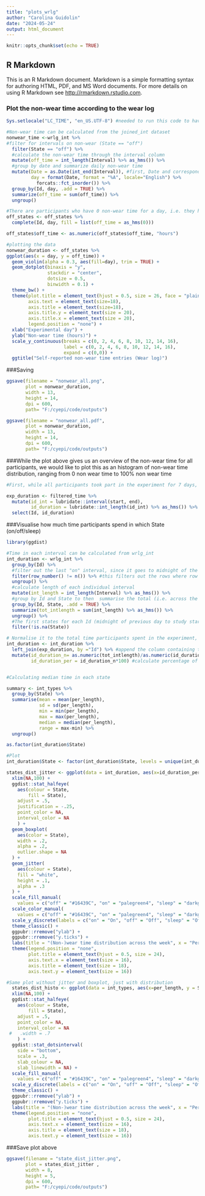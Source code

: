 ---
title: "plots_wrlg"
author: "Carolina Guidolin"
date: "2024-05-24"
output: html_document
---

```{r setup, include=FALSE}
knitr::opts_chunk$set(echo = TRUE)
```

## R Markdown

This is an R Markdown document. Markdown is a simple formatting syntax for authoring HTML, PDF, and MS Word documents. For more details on using R Markdown see <http://rmarkdown.rstudio.com>.

### Plot the non-wear time according to the wear log
```{r}
Sys.setlocale("LC_TIME", "en_US.UTF-8") #needed to run this code to have the days displayed in English and not German

#Non-wear time can be calculated from the joined_int dataset
nonwear_time <-wrlg_int %>%
#filter for intervals on non-wear (State == "off")
  filter(State == "off") %>% 
  #calculate the non-wear time through the interval column
  mutate(off_time = int_length(Interval) %>% as_hms()) %>% 
  #group by date and summarize daily non-wear time
  mutate(Date = as.Date(int_end(Interval)), #first, Date and corresponding weekday are calculated
         day = format(Date, format = "%A", locale="English") %>% 
           forcats::fct_inorder()) %>%
  group_by(Id, day, .add = TRUE) %>%
  summarize(off_time = sum(off_time)) %>%
  ungroup()

#There are participants who have 0 non-wear time for a day, i.e. they have no State == off, who we still want to display as 0 points in our plot. Since we filtered for State == off above, we need to use complete to fill in days of 0 non-wear with 0 values. 
off_states <- off_states %>%
  complete(Id, day, fill = list(off_time = as_hms(0)))

off_states$off_time <- as.numeric(off_states$off_time, "hours")

```


```{r}
#plotting the data
nonwear_duration <- off_states %>% 
ggplot(aes(x = day, y = off_time)) +
  geom_violin(alpha = 0.3, aes(fill=day), trim = TRUE) + 
  geom_dotplot(binaxis = "y",
               stackdir = "center",
               dotsize = 0.5,
               binwidth = 0.1) +
  theme_bw() +
  theme(plot.title = element_text(hjust = 0.5, size = 26, face = "plain"),
        axis.text = element_text(size=18),
        axis.title = element_text(size=18),
        axis.title.y = element_text(size = 20),
        axis.title.x = element_text(size = 20),
        legend.position = "none") +
  xlab("Experimental day") + 
  ylab("Non-wear time (hours)") +
  scale_y_continuous(breaks = c(0, 2, 4, 6, 8, 10, 12, 14, 16), 
                     label = c(0, 2, 4, 6, 8, 10, 12, 14, 16), 
                     expand = c(0,0)) +
  ggtitle("Self-reported non-wear time entries (Wear log)")
```

###Saving  
```{r}
ggsave(filename = "nonwear_all.png",
       plot = nonwear_duration,
       width = 13,
       height = 14,
       dpi = 600,
       path= "F:/cyepi/code/outputs")

ggsave(filename = "nonwear_all.pdf",
       plot = nonwear_duration,
       width = 13,
       height = 14,
       dpi = 600,
       path= "F:/cyepi/code/outputs")
```

###While the plot above gives us an overview of the non-wear time for all participants, we would like to plot this as an histogram of non-wear time distribution, ranging from 0 non wear time to 100% non wear time

```{r}
#First, while all participants took part in the experiment for 7 days, they started at different times, and so it is important not just to approximate to 7 days (168 hours), but to calculate the specific 100% of "participation time" for each participant. For this, we first need to calculate the n of hours that each participant spends in the experiment.

exp_duration <- filtered_time %>%
  mutate(id_int = lubridate::interval(start, end),
         id_duration = lubridate::int_length(id_int) %>% as_hms()) %>% #tot hours of participation for each participant
  select(Id, id_duration)

```

###Visualise how much time participants spend in which State (on/off/sleep)
```{r}
library(ggdist)

#Time in each interval can be calculated from wrlg_int 
int_duration <- wrlg_int %>%
  group_by(Id) %>%
  #filter out the last "on" interval, since it goes to midnight of the final exp day, which is not actual data
  filter(row_number() != n()) %>% #this filters out the rows where row n is equal to tot number of rows, i.e. last enrty
  ungroup() %>%
  #calculate length of each individual interval
  mutate(int_length = int_length(Interval) %>% as_hms()) %>% 
  #group by Id and State to then  summarise the total (i.e. across the whole week) duration of each state (on/off/sleep) 
  group_by(Id, State, .add = TRUE) %>%
  summarize(tot_intlength = sum(int_length) %>% as_hms()) %>%
  ungroup() %>%
  #The first states for each Id (midnight of previous day to study start) are NA, we want to filter them out since they are not active participation
  filter(!is.na(State))

# Normalise it to the total time participants spent in the experiment, expressed in percentage
int_duration <- int_duration %>%
  left_join(exp_duration, by ="Id") %>% #append the column containing total participation hours from the exp_duration df
  mutate(id_duration_n= as.numeric(tot_intlength)/as.numeric(id_duration), #convert to numeric as division betwen difftime objects is not supported, n stands for "normalised"
         id_duration_per = id_duration_n*100) #calculate percentage of time


#Calculating median time in each state

summary <- int_types %>%
  group_by(State) %>%
  summarise(mean = mean(per_length),
            sd = sd(per_length),
            min = min(per_length),
            max = max(per_length),
            median = median(per_length),
            range = max-min) %>%
  ungroup()

as.factor(int_duration$State)

#Plot
int_duration$State <- factor(int_duration$State, levels = unique(int_duration$State)[order(int_duration$per_length, decreasing = TRUE)])

states_dist_jitter <- ggplot(data = int_duration, aes(x=id_duration_per, y = State, fill = State)) +
  xlim(NA,100) +
  ggdist::stat_halfeye(
    aes(colour = State,
        fill = State),
    adjust = .5,
    justification = -.25,
    point_color = NA,
    interval_color = NA
    ) +
  geom_boxplot(
    aes(color = State),
    width = .2,
    alpha = .2,
    outlier.shape = NA
  ) +
  geom_jitter(
    aes(colour = State),
    fill = "white",
    height = .1,
    alpha = .3
  ) +
  scale_fill_manual(
    values = c("off" = "#16439C", "on" = "palegreen4", "sleep" = "darkgoldenrod2")) +
  scale_color_manual(
    values = c("off" = "#16439C", "on" = "palegreen4", "sleep" = "darkgoldenrod2")) +
  scale_y_discrete(labels = c("on" = "On", "off" = "Off", "sleep" = "Off while\nsleeping")) +
  theme_classic() +
  ggpubr::rremove("ylab") +
  ggpubr::rremove("y.ticks") +
  labs(title = "(Non-)wear time distribution across the week", x = "Percentage of time (%)") +
  theme(legend.position = "none",
        plot.title = element_text(hjust = 0.5, size = 24),
        axis.text.x = element_text(size = 16),
        axis.title = element_text(size = 18),
        axis.text.y = element_text(size = 16))

#Same plot without jitter and boxplot, just with distribution
  states_dist_histo <- ggplot(data = int_types, aes(x=per_length, y = State, fill = State)) +
  xlim(NA,100) +
  ggdist::stat_halfeye(
    aes(colour = State,
        fill = State),
    adjust = .5,
    point_color = NA,
    interval_color = NA
 #   .width = .7
    ) +
  ggdist::stat_dotsinterval(
    side = "bottom",
    scale = .3,
    slab_colour = NA,
    slab_linewidth = NA) +
  scale_fill_manual(
    values = c("off" = "#16439C", "on" = "palegreen4", "sleep" = "darkgoldenrod2")) +
  scale_y_discrete(labels = c("on" = "On", "off" = "Off", "sleep" = "Off while\nsleeping")) +
  theme_classic() +
  ggpubr::rremove("ylab") +
  ggpubr::rremove("y.ticks") +
  labs(title = "(Non-)wear time distribution across the week", x = "Percentage of time (%)") +
  theme(legend.position = "none",
        plot.title = element_text(hjust = 0.5, size = 24),
        axis.text.x = element_text(size = 16),
        axis.title = element_text(size = 18),
        axis.text.y = element_text(size = 16))


```

###Save plot above
```{r}
ggsave(filename = "state_dist_jitter.png",
       plot = states_dist_jitter ,
       width = 8,
       height = 5,
       dpi = 600,
       path= "F:/cyepi/code/outputs")
```
